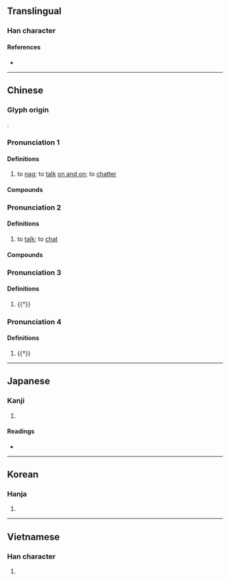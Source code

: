 {{also|唠}}
{{character info/new}}
==Translingual==

===Han character===
{{Han char|rn=30|rad=口|as=12|sn=15|four=69027|canj=RFFS|ids=⿰口勞}}

====References====
* {{Han ref|kx=0206.280|dkj=04242|hdz=10686.100|uh=562E|ud=22062|bh=BC47|bd=48199}}

----

==Chinese==
{{zh-forms|s=唠}}

===Glyph origin===
{{Han etym}}
{{Han compound|口|勞|ls=psc|c1=s|c2=p}}.

===Pronunciation 1===
{{zh-pron
|m=láo
|c=lou4,lou6
|mn=qz:lô͘/tw,xm,zz:lô/tw:--lo
|oc=n,1
|cat=v
}}

====Definitions====
{{zh-hanzi}}

# to [[nag]]; to [[talk]] [[on and on]]; to [[chatter]]

====Compounds====
{{zh-der|嘮三叨四|嘮嘮叨叨|嘮嘮|嘮叨|叨嘮}}

===Pronunciation 2===
{{zh-pron
|m=lào
|c=lou6
|cat=v
}}

====Definitions====
{{zh-hanzi}}

# {{lb|zh|dialectal}} to [[talk]]; to [[chat]]

====Compounds====
{{zh-der|嘮嗑|嘮扯}}

===Pronunciation 3===
{{zh-pron
|m=chāo
|mc=y
|oc=n,2
|cat=v
}}

====Definitions====
{{zh-hanzi}}

# {{†}} {{zh-only|嘮呶|to be [[noisy]]}}

===Pronunciation 4===
{{zh-pron
|m=xiāo
|cat=intj
}}

====Definitions====
{{zh-hanzi}}

# {{†}} {{zh-alt-form|詨|[[sound]] of [[interjection]]}}

----

==Japanese==

===Kanji===
{{ja-kanji|grade=|rs=口12}}

# {{defn|lang=ja|sort=口12}}

====Readings====
* {{ja-readings|on=[[とう]] (tō), [[ちょう]] (chō), [[た]] (ta), [[こう]] (kō), [[きょう]] (kyō), [[ろう]] (rō)|kun=[[かまびすしい]] (kamabisushii), [[さけぶ]] (sakebu), [[こえ]] (koe)}}

----

==Korean==

===Hanja===
{{ko-hanja|hangeul=초|rv=cho|mr=ch'o}}

# {{defn|lang=ko|sort=口12}}

----

==Vietnamese==

===Han character===
{{vi-hantu|[[lao]]|rs=口12}}

# {{defn|lang=vi|sort=口12}}